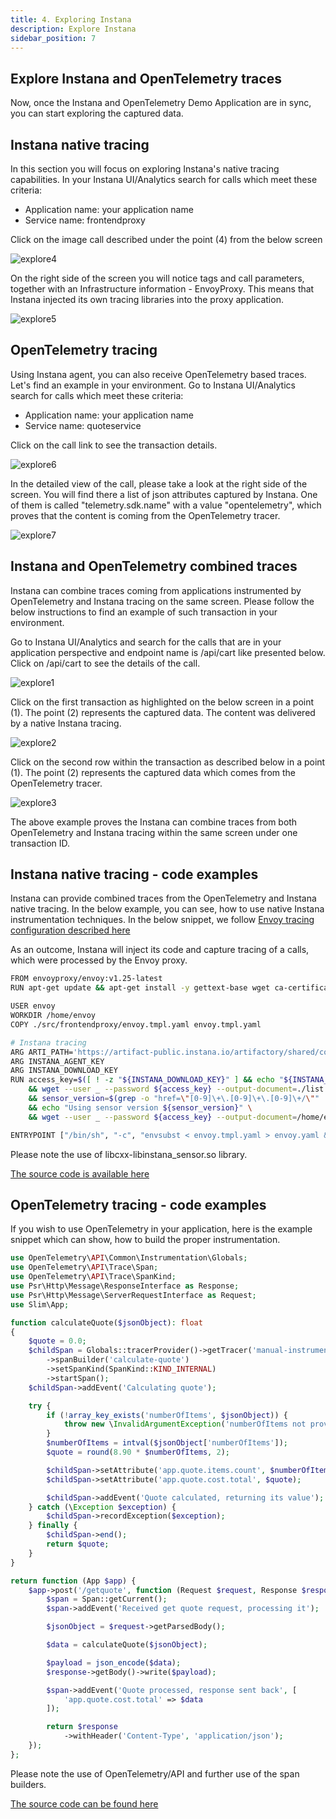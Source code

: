 ```yaml
---
title: 4. Exploring Instana
description: Explore Instana
sidebar_position: 7
---
```


## Explore Instana and OpenTelemetry traces

Now, once the Instana and OpenTelemetry Demo Application are in sync, you can start exploring the captured data.

## Instana native tracing

In this section you will focus on exploring Instana's native tracing capabilities. In your Instana UI/Analytics search for calls which meet 
these criteria: 

- Application name: your application name
- Service name: frontendproxy

Click on the image call described under the point (4) from the below screen

![explore4](images/explore-004-fixed.png)

On the right side of the screen you will notice tags and call parameters, together with an Infrastructure information - EnvoyProxy. 
This means that Instana injected its own tracing libraries into the proxy application.

![explore5](images/explore-005-fixed.png)

## OpenTelemetry tracing

Using Instana agent, you can also receive OpenTelemetry based traces. Let's find an example in your environment.
Go to Instana UI/Analytics search for calls which meet these criteria: 

- Application name: your application name
- Service name: quoteservice

Click on the call link to see the transaction details.

![explore6](images/explore-006-fixed.png)

In the detailed view of the call, please take a look at the right side of the screen. You will find there a list of json attributes captured by Instana. One of them is called 
"telemetry.sdk.name" with a value "opentelemetry", which proves that the content is coming from the OpenTelemetry tracer.

![explore7](images/explore-007-fixed.png)

## Instana and OpenTelemetry combined traces

Instana can combine traces coming from applications instrumented by OpenTelemetry and Instana tracing on the same screen. 
Please follow the below instructions to find an example of such transaction in your environment.

Go to Instana UI/Analytics and search for the calls that are in your application perspective and endpoint name is /api/cart like presented below.
Click on /api/cart to see the details of the call.

![explore1](images/explore-003-fixed.png)

Click on the first transaction as highlighted on the below screen in a point (1). The point (2) represents the captured data. 
The content was delivered by a native Instana tracing.

![explore2](images/explore-001-fixed.png)

Click on the second row within the transaction as described below in a point (1). The point (2) represents the captured data which comes from the OpenTelemetry tracer.

![explore3](images/explore-002-fixed.png)

The above example proves the Instana can combine traces from both OpenTelemetry and Instana tracing within the same screen under one transaction ID.

## Instana native tracing - code examples

Instana can provide combined traces from the OpenTelemetry and Instana native tracing. In the below example, you can see, how to 
use native Instana instrumentation techniques. In the below snippet, we follow [Envoy tracing configuration described here](https://www.ibm.com/docs/en/instana-observability/current?topic=technologies-monitoring-envoy-proxy#configuring-distributed-tracing)

As an outcome, Instana will inject its code and capture tracing of a calls, which were processed by the Envoy proxy.

```bash
FROM envoyproxy/envoy:v1.25-latest
RUN apt-get update && apt-get install -y gettext-base wget ca-certificates && apt-get clean && rm -rf /var/lib/apt/lists/*

USER envoy
WORKDIR /home/envoy
COPY ./src/frontendproxy/envoy.tmpl.yaml envoy.tmpl.yaml

# Instana tracing
ARG ARTI_PATH='https://artifact-public.instana.io/artifactory/shared/com/instana/libinstana_sensor/'
ARG INSTANA_AGENT_KEY
ARG INSTANA_DOWNLOAD_KEY
RUN access_key=$([ ! -z "${INSTANA_DOWNLOAD_KEY}" ] && echo "${INSTANA_DOWNLOAD_KEY}" || echo "${INSTANA_AGENT_KEY}") \
    && wget --user _ --password ${access_key} --output-document=./list.html ${ARTI_PATH} \
    && sensor_version=$(grep -o "href=\"[0-9]\+\.[0-9]\+\.[0-9]\+/\"" ./list.html | tail -n1 | cut -d'"' -f2) \
    && echo "Using sensor version ${sensor_version}" \
    && wget --user _ --password ${access_key} --output-document=/home/envoy/libcxx-libinstana_sensor.so ${ARTI_PATH}${sensor_version}linux-amd64-libcxx-libinstana_sensor.so

ENTRYPOINT ["/bin/sh", "-c", "envsubst < envoy.tmpl.yaml > envoy.yaml && envoy -c envoy.yaml;"]
```

Please note the use of libcxx-libinstana_sensor.so library.

[The source code is available here](https://github.com/instana/opentelemetry-demo/blob/main/src/frontendproxy/Dockerfile)

## OpenTelemetry tracing - code examples

If you wish to use OpenTelemetry in your application, here is the example snippet which can show, how to build the proper instrumentation. 

```php
use OpenTelemetry\API\Common\Instrumentation\Globals;
use OpenTelemetry\API\Trace\Span;
use OpenTelemetry\API\Trace\SpanKind;
use Psr\Http\Message\ResponseInterface as Response;
use Psr\Http\Message\ServerRequestInterface as Request;
use Slim\App;

function calculateQuote($jsonObject): float
{
    $quote = 0.0;
    $childSpan = Globals::tracerProvider()->getTracer('manual-instrumentation')
        ->spanBuilder('calculate-quote')
        ->setSpanKind(SpanKind::KIND_INTERNAL)
        ->startSpan();
    $childSpan->addEvent('Calculating quote');

    try {
        if (!array_key_exists('numberOfItems', $jsonObject)) {
            throw new \InvalidArgumentException('numberOfItems not provided');
        }
        $numberOfItems = intval($jsonObject['numberOfItems']);
        $quote = round(8.90 * $numberOfItems, 2);

        $childSpan->setAttribute('app.quote.items.count', $numberOfItems);
        $childSpan->setAttribute('app.quote.cost.total', $quote);

        $childSpan->addEvent('Quote calculated, returning its value');
    } catch (\Exception $exception) {
        $childSpan->recordException($exception);
    } finally {
        $childSpan->end();
        return $quote;
    }
}

return function (App $app) {
    $app->post('/getquote', function (Request $request, Response $response) {
        $span = Span::getCurrent();
        $span->addEvent('Received get quote request, processing it');

        $jsonObject = $request->getParsedBody();

        $data = calculateQuote($jsonObject);

        $payload = json_encode($data);
        $response->getBody()->write($payload);

        $span->addEvent('Quote processed, response sent back', [
            'app.quote.cost.total' => $data
        ]);

        return $response
            ->withHeader('Content-Type', 'application/json');
    });
};
```

Please note the use of OpenTelemetry/API and further use of the span builders.

[The source code can be found here](https://github.com/instana/opentelemetry-demo/blob/main/src/quoteservice/app/routes.php)